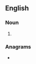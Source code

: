 ==English==

===Noun===
{{head|en|noun plural form}}

# {{plural of|somite|lang=en}}

===Anagrams===
* {{anagrams|en|Moisset|mitoses|osmites|sitsome}}